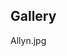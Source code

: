 {{CharacterPage
|quote = Allyn's prices are fair, even when the skies aren't.
|race = Shroke
|location = Havaria - Murder Bay
|faction = Civilian
|title = Wealthy Merchant
|boon = Haggle Badge
|boonimage = haggle badge
|boondesc = You can negotiate for greater quest rewards.
|bane = Bad Credit
|baneimage = bad credit
|banedesc = Buying anything from shopkeepers costs an additional 20 shills.
|deathloot = Spark Grenade
}}
==Gallery==
<gallery>
Allyn.jpg
</gallery>